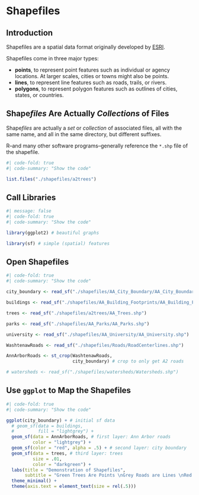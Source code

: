 # Shapefiles {#sec-shapefiles}

## Introduction 

Shapefiles are a spatial data format originally developed by [ESRI](https://www.esri.com/en-us/home).

Shapefiles come in three major types:

* **points**, to represent point features such as individual or agency locations. At larger scales, cities or towns might also be points.
* **lines**️, to represent line features such as roads, trails, or rivers.
* **polygons**, to represent polygon features such as outlines of cities, states, or countries.

## Shape*files* Are Actually *Collections* of Files

Shape*files* are actually a *set* or *collection* of associated files, all with the same name, and all in the same directory, but different suffixes. 

R--and many other software programs--generally reference the `*.shp` file of the shapefile.

```r
#| code-fold: true
#| code-summary: "Show the code"

list.files("./shapefiles/a2trees")

```

## Call Libraries

```r
#| message: false
#| code-fold: true
#| code-summary: "Show the code"

library(ggplot2) # beautiful graphs

library(sf) # simple (spatial) features

```

## Open Shapefiles

```r
#| code-fold: true
#| code-summary: "Show the code"

city_boundary <- read_sf("./shapefiles/AA_City_Boundary/AA_City_Boundary.shp")

buildings <- read_sf("./shapefiles/AA_Building_Footprints/AA_Building_Footprints.shp")

trees <- read_sf("./shapefiles/a2trees/AA_Trees.shp")

parks <- read_sf("./shapefiles/AA_Parks/AA_Parks.shp")

university <- read_sf("./shapefiles/AA_University/AA_University.shp")

WashtenawRoads <- read_sf("./shapefiles/Roads/RoadCenterlines.shp")

AnnArborRoads <- st_crop(WashtenawRoads, 
                         city_boundary) # crop to only get A2 roads

# watersheds <- read_sf("./shapefiles/watersheds/Watersheds.shp")

```

## Use `ggplot` to Map the Shapefiles

```r
#| code-fold: true
#| code-summary: "Show the code"

ggplot(city_boundary) + # initial sf data
  # geom_sf(data = buildings,
  #         fill = "lightgrey") +
  geom_sf(data = AnnArborRoads, # first layer: Ann Arbor roads 
          color = "lightgrey") +
  geom_sf(color = "red", alpha = .5) + # second layer: city boundary
  geom_sf(data = trees, # third layer: trees
          size = .01,
          color = "darkgreen") +
  labs(title = "Demonstration of Shapefiles",
       subtitle = "Green Trees Are Points \nGrey Roads are Lines \nRed City Boundary is Polygon") +
  theme_minimal() +
  theme(axis.text = element_text(size = rel(.5)))

```

